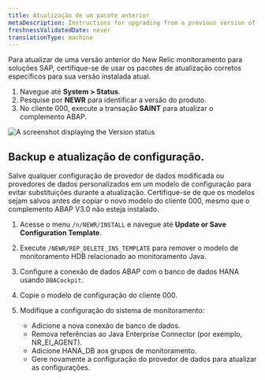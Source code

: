 ```yaml
---
title: Atualização de um pacote anterior
metaDescription: Instructions for upgrading from a previous version of New Relic Monitoring for SAP Solutions.
freshnessValidatedDate: never
translationType: machine
---
```


Para atualizar de uma versão anterior do New Relic monitoramento para soluções SAP, certifique-se de usar os pacotes de atualização corretos específicos para sua versão instalada atual.

1. Navegue até **System &gt; Status**.
2. Pesquise por **NEWR** para identificar a versão do produto.
3. No cliente 000, execute a transação **SAINT** para atualizar o complemento ABAP.

<img title="Version status" alt="A screenshot displaying the Version status" src="/images/versionstatus.webp" width="" />

## Backup e atualização de configuração.

<Callout variant="tip">
  Salve qualquer configuração de provedor de dados modificada ou provedores de dados personalizados em um modelo de configuração para evitar substituições durante a atualização. Certifique-se de que os modelos sejam salvos antes de copiar o novo modelo do cliente 000, mesmo que o complemento ABAP V3.0 não esteja instalado.
</Callout>

1. Acesse o menu `/n/NEWR/INSTALL` e navegue até **Update or Save Configuration Template**.

2. Execute `/NEWR/REP_DELETE_INS_TEMPLATE` para remover o modelo de monitoramento HDB relacionado ao monitoramento Java.

3. Configure a conexão de dados ABAP com o banco de dados HANA usando `DBACockpit`.

4. Copie o modelo de configuração do cliente 000.

5. Modifique a configuração do sistema de monitoramento:

   * Adicione a nova conexão de banco de dados.
   * Remova referências ao Java Enterprise Connector (por exemplo, NR\_EI\_AGENT).
   * Adicione HANA\_DB aos grupos de monitoramento.
   * Gere novamente a configuração do provedor de dados para atualizar as configurações.